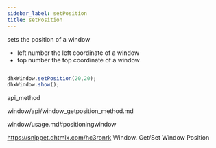 ```yaml
---
sidebar_label: setPosition
title: setPosition
---
```



          


<Short>
 sets the position of a window



</Short>



- left	number		the left coordinate of a window
- top	number		the top coordinate of a window



~~~js

dhxWindow.setPosition(20,20);
dhxWindow.show();


~~~
 api_method

<Descr>





</Descr>



window/api/window_getposition_method.md




window/usage.md#positioningwindow

 https://snippet.dhtmlx.com/hc3ronrk	Window. Get/Set Window Position